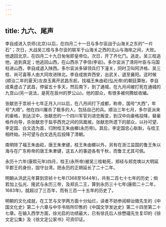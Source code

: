 ```yaml
---
---
---
```

title: 九六、尾声
---



李自成进入京师(北京)以后，在四月二十一日与多尔衮战于山海关之东的“一片石”；次日，大战吴三桂与多尔衮的联军于山海关之西的北山与海岸之间，大败。他退回北京，在四月二十九日匆匆即皇帝位。次日，开了齐化门。逃走。吴三桂追他，追到真定；他逃回山西，在山西杀了李信(李岩)。多尔衮派了清将叶臣与马国柱进山西，李自成退入陕西。多尔衮派多铎领兵打下潼关，同时卫叫阿济格、吴三桂、尚可喜等人由大同攻进陕北。李自成放弃西安，出武关，退至襄阳。这时候(顺治二年的夏天)左良玉离开武昌东航，找福王朱由崧(弘光帝)的朝廷算账，李自成乘虚占了武昌，停留五十多天，然后南下，到了通城，在九月间被打死在通城的九宫山(另一说法，是死在辰州的罗公山)。他的部众，有很多被何腾蚊收编。

张献忠于祟祯十七年正月入川以后，在八月间打下成都，称帝，国号“大西”，年号“大顺”。他在四川屠杀了极多的人，包括自己的兵。顺治三年七月，多尔衮派来的豪格，到达汉中，张献忠的一个四川军官刘进忠叛变，到汉中向豪格投降，替豪格作向导，杀张献忠于盐亭西充之间的凤凰坡。张献忠所遗下的部众，以孙可望、李定国、白文选为首，归附桂王朱由榔(永历帝)。其后，李定国忠心耿耿，与桂王相终始。孙可望与白文选先后投降了清朝。

南明除了福王朱由崧，唐王朱聿键，桂王朱由榔以外，另有在浙江监国的鲁王朱以海与在广东称帝的唐王朱聿键，这五人的事迹各有千秋，而鲁王尤其可佩。

永历十六年(康熙元年)四月，桂王(永所帝)被吴三桂勒死，郑经与郑克塽以大明延平郡王的身份，固守台湾，把永历的正朔延长了二十二年。

明朝从洪武元年算到崇祯十七年(1368至1644年)，共有二百七十七年的历史；倘若加上弘光、隆武与永历三帝，及郑氏二王，算到永历三十七年(康熙二十二年，1683年)，就超过了三百年，而有三百一十五年的历史了。

明朝的文化成就，在工艺与文学两方面十分灿烂，读者不妨参阅柳诒徵先生的《中国文化史》第二十六章与中华书局所印售的《中国文学发达史》第二十四至第二十七章。在输入西学方面，徐光启的功绩最大，已有徐氏后人徐懋禧先生复印的《徐文定公集》及《徐文定公家书》可资印证。